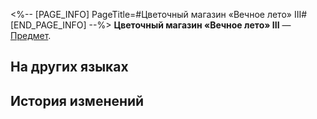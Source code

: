 <%-- [PAGE_INFO]
PageTitle=#Цветочный магазин «Вечное лето» III#
[END_PAGE_INFO] --%>
{{Предмет Инфобокс
|id          = 252348
|Изображение = Предмет Цветочный магазин «Вечное лето» III.png
|Тип         = 
|Инвентарь   = 
|Редкость    = 5
|Эффект      = 
|Описание    = Соберите набор карточек воспоминаний, чтобы получить усиление.
}}
{{Описание|Ваши воспоминания об Освоении могут стать источником вдохновения для игры.}}
'''Цветочный магазин «Вечное лето» III''' — [[Предмет]].

==На других языках==
{{На других языках
|en   = Eversummer Florist (III)
|zhs  = 花店「长夏」-Ⅲ
|zht  = 花店「長夏」-Ⅲ
|ja   = 花屋「ソルスティシャル」-III
|ko   = 꽃집 「에버 썸머」-Ⅲ
|es   = Floristería Siemprestío&nbsp;III
|fr   = Fleuriste de l'Été éternel (III)
|ru   = Цветочный магазин «Вечное лето» III
|th   = ร้าน Eversummer Florist III
|vi   = Tiệm Hoa "Ngày Hè"-III
|de   = Ewigsommer-Blumengeschäft (III)
|id   = "Eversummer" Florist III
|pt   = Floricultura Verão Eterno (III)
}}

==История изменений==
{{История изменений|3.5}}